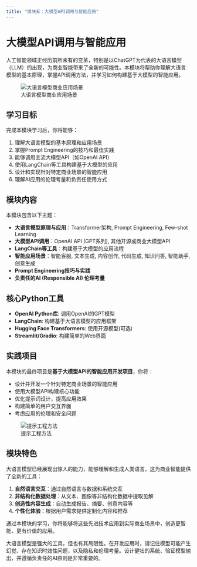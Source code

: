 ```yaml
---
title: "模块五：大模型API调用与智能应用"
---
```


# 大模型API调用与智能应用

人工智能领域正经历前所未有的变革，特别是以ChatGPT为代表的大语言模型（LLM）的出现，为商业智能带来了全新的可能性。本模块将帮助你理解大语言模型的基本原理，掌握API调用方法，并学习如何构建基于大模型的智能应用。

![大语言模型商业应用场景](../images/llm_applications.svg)

## 学习目标

完成本模块学习后，你将能够：

1. 理解大语言模型的基本原理和应用场景
2. 掌握Prompt Engineering的技巧和最佳实践
3. 能够调用主流大模型API（如OpenAI API）
4. 使用LangChain等工具构建基于大模型的应用
5. 设计和实现针对特定商业场景的智能应用
6. 理解AI应用的伦理考量和负责任使用方式

## 模块内容

本模块包含以下主题：

:::{.important}
- **大语言模型原理与应用**：Transformer架构, Prompt Engineering, Few-shot Learning
- **大模型API调用**：OpenAI API (GPT系列), 其他开源或商业大模型API
- **LangChain等工具**：构建基于大模型的应用流程
- **智能应用场景**：智能客服, 文本生成, 内容创作, 代码生成, 知识问答, 智能助手, 创意生成
- **Prompt Engineering技巧与实践**
- **负责任的AI (Responsible AI) 伦理考量**
:::

## 核心Python工具

- **OpenAI Python库**: 调用OpenAI的GPT模型
- **LangChain**: 构建基于大语言模型的应用框架
- **Hugging Face Transformers**: 使用开源模型(可选)
- **Streamlit/Gradio**: 构建简单的Web界面

## 实践项目

本模块的最终项目是**基于大模型API的智能应用开发项目**，你将：

- 设计并开发一个针对特定商业场景的智能应用
- 使用大模型API构建核心功能
- 优化提示词设计，提高应用效果
- 构建简单的用户交互界面
- 考虑应用的伦理和安全问题

![提示工程方法](../images/prompt_engineering.svg)

## 模块特色

大语言模型已经展现出惊人的能力，能够理解和生成人类语言，这为商业智能提供了全新的工具：

1. **自然语言交互**：通过自然语言与数据和系统交互
2. **非结构化数据处理**：从文本、图像等非结构化数据中提取见解
3. **创造性内容生成**：自动生成报告、摘要、创意内容等
4. **个性化体验**：根据用户需求提供定制化内容和推荐

通过本模块的学习，你将能够将这些先进技术应用到实际商业场景中，创造更智能、更有价值的应用。

:::{.tip}
大语言模型是强大的工具，但也有其局限性。在开发应用时，请记住模型可能产生幻觉、存在知识时效性问题，以及隐私和伦理考量。设计健壮的系统、验证模型输出，并遵循负责任的AI原则是非常重要的。
::: 